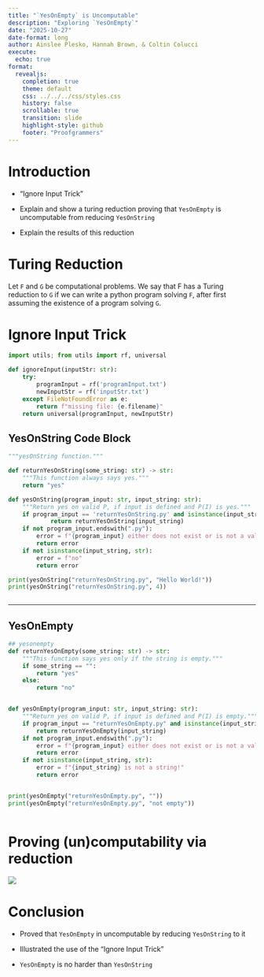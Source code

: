 ```yaml
---
title: "`YesOnEmpty` is Uncomputable"
description: "Exploring `YesOnEmpty`"
date: "2025-10-27"
date-format: long
author: Ainslee Plesko, Hannah Brown, & Coltin Colucci
execute:
  echo: true
format:
  revealjs:
    completion: true
    theme: default
    css: ../../../css/styles.css
    history: false
    scrollable: true
    transition: slide
    highlight-style: github
    footer: "Proofgrammers"
---
```


# Introduction

- "Ignore Input Trick"

- Explain and show a turing reduction proving that `YesOnEmpty` is uncomputable from reducing `YesOnString`

- Explain the results of this reduction


# Turing Reduction

Let `F` and `G` be computational problems. We say that F has a Turing reduction to `G` if we can write a python program solving `F`, after first assuming the existence of a program solving `G`.

# Ignore Input Trick
```python
import utils; from utils import rf, universal

def ignoreInput(inputStr: str):
    try:
        programInput = rf('programInput.txt')
        newInputStr = rf('inputStr.txt')
    except FileNotFoundError as e:
        return f"missing file: {e.filename}"
    return universal(programInput, newInputStr)
```

## YesOnString Code Block

```python
"""yesOnString function."""

def returnYesOnString(some_string: str) -> str:
    """This function always says yes."""
    return "yes"

def yesOnString(program_input: str, input_string: str):
    """Return yes on valid P, if input is defined and P(I) is yes."""
    if program_input == 'returnYesOnString.py' and isinstance(input_string, str):
            return returnYesOnString(input_string)
    if not program_input.endswith(".py"):
        error = f"{program_input} either does not exist or is not a valid Python program."
        return error
    if not isinstance(input_string, str):
        error = f"no"
        return error

print(yesOnString("returnYesOnString.py", "Hello World!"))
print(yesOnString("returnYesOnString.py", 4))



```
---

## YesOnEmpty

```python
## yesonempty
def returnYesOnEmpty(some_string: str) -> str:
    """This function says yes only if the string is empty."""
    if some_string == "":
        return "yes"
    else:
        return "no"


def yesOnEmpty(program_input: str, input_string: str):
    """Return yes on valid P, if input is defined and P(I) is empty."""
    if program_input == "returnYesOnEmpty.py" and isinstance(input_string, str):
        return returnYesOnEmpty(input_string)
    if not program_input.endswith(".py"):
        error = f"{program_input} either does not exist or is not a valid Python program."
        return error
    if not isinstance(input_string, str):
        error = f"{input_string} is not a string!"
        return error


print(yesOnEmpty("returnYesOnEmpty.py", ""))
print(yesOnEmpty("returnYesOnEmpty.py", "not empty"))



```

# Proving (un)computability via reduction
![](/slides/teams/weeknine/teamthree/W9T3_Proof.png)

# Conclusion

- Proved that `YesOnEmpty` in uncomputable by reducing `YesOnString` to it

- Illustrated the use of the "Ignore Input Trick"

- `YesOnEmpty` is no harder than `YesOnString`
